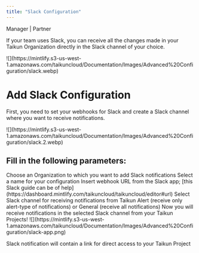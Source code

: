 ```yaml
---
title: "Slack Configuration"
---
```


<Icon icon="user-tie" iconType="solid" /> Manager | <Icon icon="handshake" iconType="solid" /> Partner

If your team uses Slack, you can receive all the changes made in your Taikun Organization directly in the Slack channel of your choice.

<Frame caption="Taikun Slack Configuration">
  ![](https://mintlify.s3-us-west-1.amazonaws.com/taikuncloud/Documentation/Images/Advanced%20Configuration/slack.webp)
</Frame>

# Add Slack Configuration

First, you need to set your webhooks for Slack and create a Slack channel where you want to receive notifications.

<Frame caption="Slack Webhook">
  ![](https://mintlify.s3-us-west-1.amazonaws.com/taikuncloud/Documentation/Images/Advanced%20Configuration/slack.2.webp)
</Frame>

## Fill in the following parameters:

<AccordionGroup>
  <Accordion title="Organization" icon="sitemap">
    Choose an Organization to which you want to add Slack notifications
  </Accordion>

  <Accordion title="Name" icon="pencil">
    Select a name for your configuration
  </Accordion>

  <Accordion title="URL" icon="globe">
    Insert webhook URL from the Slack app; [this Slack guide can be of help](https://dashboard.mintlify.com/taikuncloud/taikuncloud/editor#url)
  </Accordion>

  <Accordion title="Channel" icon="slack">
    Select Slack channel for receiving notifications from Taikun
  </Accordion>

  <Accordion title="Type" icon="bell">
    Alert (receive only alert-type of notifications) or General (receive all notifications)
    Now you will receive notifications in the selected Slack channel from your Taikun Projects!
  </Accordion>
</AccordionGroup>

<Frame caption="Slack Channel">
  ![](https://mintlify.s3-us-west-1.amazonaws.com/taikuncloud/Documentation/Images/Advanced%20Configuration/slack-app.png)
</Frame>

<Info>Slack notification will contain a link for direct access to your Taikun Project</Info>